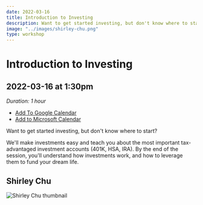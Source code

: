 ```yaml
---
date: 2022-03-16
title: Introduction to Investing
description: Want to get started investing, but don't know where to start?
image: "../images/shirley-chu.png"
type: workshop
---
```


# Introduction to Investing

## 2022-03-16 at 1:30pm

_Duration: 1 hour_

- [Add To Google Calendar](https://calendar.google.com/calendar/render?action=TEMPLATE&dates=20220316T203000Z%2F20220316T213000Z&details=In%20this%20session%2C%20we%27ll%20make%20investments%20easy%20and%20teach%20you%20about%20the%20most%20important%20tax-advantaged%20investment%20accounts%20%28401K%2C%20HSA%2C%20IRA%29.%20By%20the%20end%20of%20the%20session%2C%20you%27ll%20understand%20how%20investments%20work%20and%20how%20to%20leverage%20them.&location=http%3A%2F%2Flovelace-labs.adadev.org&text=Intro%20to%20Investing%20with%20Shirley%20Chu)
- [Add to Microsoft Calendar](https://outlook.live.com/calendar/0/deeplink/compose?allday=false&body=In%20this%20session%2C%20we%27ll%20make%20investments%20easy%20and%20teach%20you%20about%20the%20most%20important%20tax-advantaged%20investment%20accounts%20%28401K%2C%20HSA%2C%20IRA%29.%20By%20the%20end%20of%20the%20session%2C%20you%27ll%20understand%20how%20investments%20work%20and%20how%20to%20leverage%20them.&enddt=2022-03-16T21%3A30%3A00%2B00%3A00&location=http%3A%2F%2Flovelace-labs.adadev.org&path=%2Fcalendar%2Faction%2Fcompose&rru=addevent&startdt=2022-03-16T20%3A30%3A00%2B00%3A00&subject=Intro%20to%20Investing%20with%20Shirley%20Chu)

Want to get started investing, but don't know where to start?

We'll make investments easy and teach you about the most important tax-advantaged investment accounts (401K, HSA, IRA). By the end of the session, you'll understand how investments work, and how to leverage them to fund your dream life.

## Shirley Chu

![Shirley Chu thumbnail](../images/shirley-chu-thumb.png)
